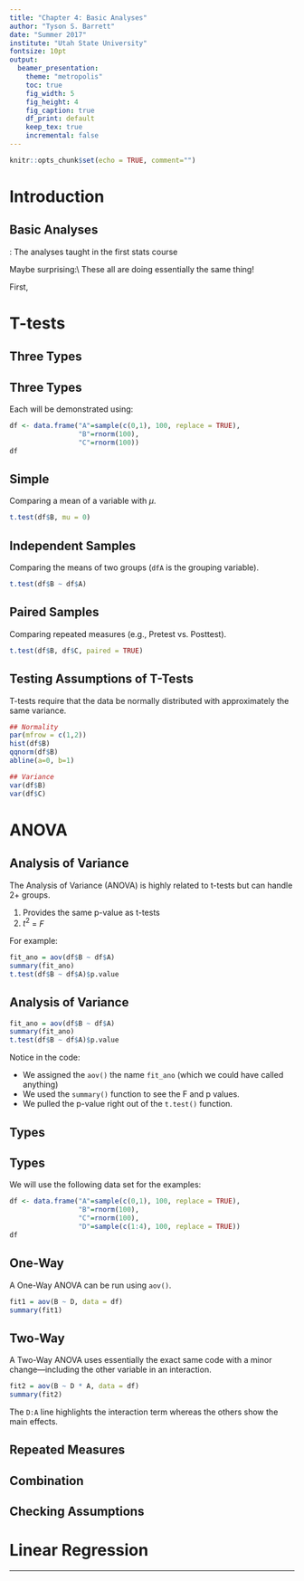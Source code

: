 ```yaml
---
title: "Chapter 4: Basic Analyses"
author: "Tyson S. Barrett"
date: "Summer 2017"
institute: "Utah State University"
fontsize: 10pt
output:
  beamer_presentation:
    theme: "metropolis"
    toc: true
    fig_width: 5
    fig_height: 4
    fig_caption: true
    df_print: default
    keep_tex: true
    incremental: false
---
```


```r
knitr::opts_chunk$set(echo = TRUE, comment="")
```

# Introduction

## Basic Analyses

\center
\textbf{Basic Analyses}: The analyses taught in the first stats course
\vspace{12pt}

\columnsbegin
\begin{column}{0.48\textwidth}
   These include:
   \begin{enumerate}
   \item T-tests
   \item ANOVA
   \item Linear Regression
   \end{enumerate}
   These allow us to assess relationships like that in the figure.
\end{column}
\begin{column}{0.48\textwidth}
    \begin{center}
     \includegraphics[width=\textwidth]{Figures/FigureInteraction.jpg}
     \end{center}
\end{column}
\columnsend

\vspace{12pt}
Maybe surprising:\\ These all are doing essentially the same thing!

First, \textbf{T-TESTS!}

# T-tests

## Three Types

\Huge
\begin{enumerate}
\item Simple
\item Independent Samples
\item Paired Samples
\end{enumerate}

## Three Types

\Large
Each will be demonstrated using:

\normalsize
```r
df <- data.frame("A"=sample(c(0,1), 100, replace = TRUE),
                 "B"=rnorm(100),
                 "C"=rnorm(100))
df
```

## Simple

\center
Comparing a mean of a variable with $\mu$.
```r
t.test(df$B, mu = 0)
```

## Independent Samples

\center
Comparing the means of two groups (`dfA` is the grouping variable).
```r
t.test(df$B ~ df$A)
```


## Paired Samples

\center
Comparing repeated measures (e.g., Pretest vs. Posttest).
```r
t.test(df$B, df$C, paired = TRUE)
```

## Testing Assumptions of T-Tests

T-tests require that the data be normally distributed with approximately the same variance. 
```r
## Normality
par(mfrow = c(1,2))
hist(df$B)
qqnorm(df$B)
abline(a=0, b=1)

## Variance
var(df$B)
var(df$C)
```

# ANOVA

## Analysis of Variance

The Analysis of Variance (ANOVA) is highly related to t-tests but can handle 2+ groups.

1. Provides the same p-value as t-tests
2. $t^2$ = $F$

For example:
```r
fit_ano = aov(df$B ~ df$A)
summary(fit_ano)
t.test(df$B ~ df$A)$p.value
```

## Analysis of Variance

```r
fit_ano = aov(df$B ~ df$A)
summary(fit_ano)
t.test(df$B ~ df$A)$p.value
```

Notice in the code:

- We assigned the `aov()` the name `fit_ano` (which we could have called anything)
- We used the `summary()` function to see the F and p values.
- We pulled the p-value right out of the `t.test()` function.


## Types

\huge
\begin{enumerate}
\item One-Way
\item Two-Way (Factorial)
\item Repeated Measures
\item A combination of Factorial and Repeated Measures
\end{enumerate}

## Types

We will use the following data set for the examples:
```r
df <- data.frame("A"=sample(c(0,1), 100, replace = TRUE),
                 "B"=rnorm(100),
                 "C"=rnorm(100),
                 "D"=sample(c(1:4), 100, replace = TRUE))
df
```

## One-Way

A One-Way ANOVA can be run using `aov()`.
```r
fit1 = aov(B ~ D, data = df)
summary(fit1)
```


## Two-Way

A Two-Way ANOVA uses essentially the exact same code with a minor change---including the other variable in an interaction.

```r
fit2 = aov(B ~ D * A, data = df)
summary(fit2)
```

The `D:A` line highlights the interaction term whereas the others show the main effects.

## Repeated Measures



## Combination



## Checking Assumptions





# Linear Regression




-----

\centerline{\includegraphics[height=7in]{Figures/grass_landscape_arch.jpg}}
